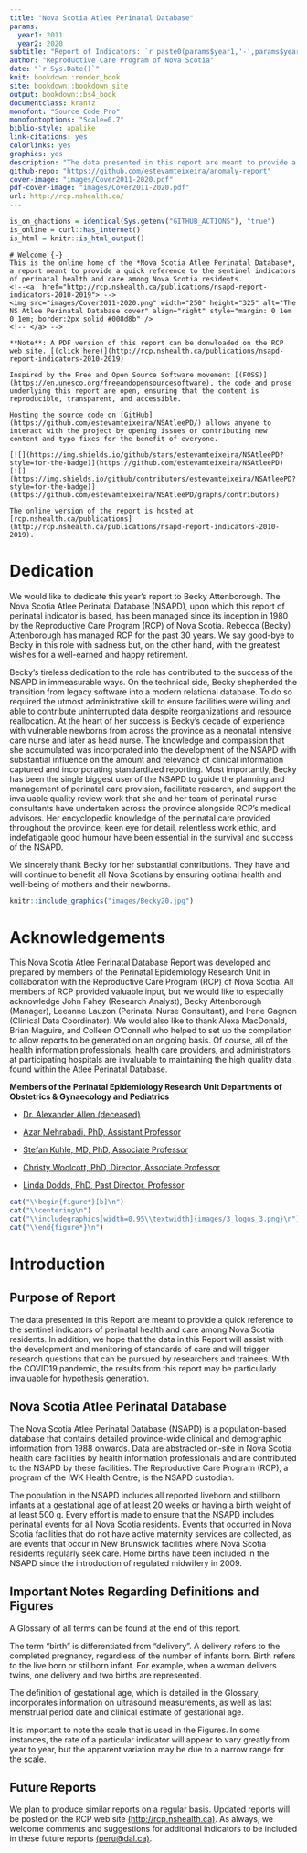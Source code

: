 ```yaml
--- 
title: "Nova Scotia Atlee Perinatal Database"
params:
  year1: 2011
  year2: 2020
subtitle: "Report of Indicators: `r paste0(params$year1,'-',params$year2)`"
author: "Reproductive Care Program of Nova Scotia"
date: "`r Sys.Date()`"
knit: bookdown::render_book
site: bookdown::bookdown_site
output: bookdown::bs4_book
documentclass: krantz
monofont: "Source Code Pro"
monofontoptions: "Scale=0.7"
biblio-style: apalike
link-citations: yes
colorlinks: yes
graphics: yes
description: "The data presented in this report are meant to provide a quick reference to the sentinel indicators of perinatal health and care among Nova Scotia residents. We hope this report will assist with the development and monitoring of standards of care and will trigger research questions that can be pursued by researchers and trainees."
github-repo: "https://github.com/estevamteixeira/anomaly-report"
cover-image: "images/Cover2011-2020.pdf"
pdf-cover-image: "images/Cover2011-2020.pdf"
url: http://rcp.nshealth.ca/
---
```


```r
is_on_ghactions = identical(Sys.getenv("GITHUB_ACTIONS"), "true")
is_online = curl::has_internet()
is_html = knitr::is_html_output()
```

```asis
# Welcome {-}
This is the online home of the *Nova Scotia Atlee Perinatal Database*, a report meant to provide a quick reference to the sentinel indicators of perinatal health and care among Nova Scotia residents.
<!--<a  href="http://rcp.nshealth.ca/publications/nsapd-report-indicators-2010-2019"> -->
<img src="images/Cover2011-2020.png" width="250" height="325" alt="The NS Atlee Perinatal Database cover" align="right" style="margin: 0 1em 0 1em; border:2px solid #008d8b" />
<!-- </a> -->
  
**Note**: A PDF version of this report can be donwloaded on the RCP web site. [(click here)](http://rcp.nshealth.ca/publications/nsapd-report-indicators-2010-2019)

Inspired by the Free and Open Source Software movement [(FOSS)](https://en.unesco.org/freeandopensourcesoftware), the code and prose underlying this report are open, ensuring that the content is reproducible, transparent, and accessible.

Hosting the source code on [GitHub](https://github.com/estevamteixeira/NSAtleePD/) allows anyone to interact with the project by opening issues or contributing new content and typo fixes for the benefit of everyone.

[![](https://img.shields.io/github/stars/estevamteixeira/NSAtleePD?style=for-the-badge)](https://github.com/estevamteixeira/NSAtleePD)
[![](https://img.shields.io/github/contributors/estevamteixeira/NSAtleePD?style=for-the-badge)](https://github.com/estevamteixeira/NSAtleePD/graphs/contributors)

The online version of the report is hosted at [rcp.nshealth.ca/publications](http://rcp.nshealth.ca/publications/nsapd-report-indicators-2010-2019).
```

# Dedication {-}

We would like to dedicate this year's report to Becky Attenborough. The Nova Scotia Atlee Perinatal Database (NSAPD), upon which this report of perinatal indicator is based, has been managed since its inception in 1980 by the Reproductive Care Program (RCP) of Nova Scotia. Rebecca (Becky) Attenborough has managed RCP for the past 30 years. We say good-bye to Becky in this role with sadness but, on the other hand, with the greatest wishes for a well-earned and happy retirement.

Becky's tireless dedication to the role has contributed to the success of the NSAPD in immeasurable ways. On the technical side, Becky shepherded the transition from legacy software into a modern relational database. To do so required the utmost administrative skill to ensure facilities were willing and able to contribute uninterrupted data despite reorganizations and resource reallocation. At the heart of her success is Becky's decade of experience with vulnerable newborns from across the province as a neonatal intensive care nurse and later as head nurse. The knowledge and compassion that she accumulated was incorporated into the development of the NSAPD with substantial influence on the amount and relevance of clinical information captured and incorporating standardized reporting. Most importantly, Becky has been the single biggest user of the NSAPD to guide the planning and management of perinatal care provision, facilitate research, and support the invaluable quality review work that she
and her team of perinatal nurse consultants have undertaken across the province alongside RCP's medical advisors. Her encyclopedic knowledge of the perinatal care provided throughout the province, keen eye for detail, relentless work ethic, and indefatigable good humour have been essential in the survival and success of the NSAPD.

We sincerely thank Becky for her substantial contributions. They have and will continue to benefit all Nova Scotians by ensuring optimal health and well-being of mothers and their newborns.

```r
knitr::include_graphics("images/Becky20.jpg")
```

# Acknowledgements {-}

This Nova Scotia Atlee Perinatal Database Report was developed and prepared by members of the Perinatal
Epidemiology Research Unit in collaboration with the Reproductive Care Program (RCP) of Nova Scotia. All
members of RCP provided valuable input, but we would like to especially acknowledge John Fahey (Research Analyst), Becky Attenborough (Manager), Leeanne Lauzon (Perinatal Nurse Consultant), and Irene Gagnon (Clinical Data Coordinator). We would also like to thank Alexa MacDonald, Brian Maguire, and Colleen O'Connell who helped to set up the compilation to allow reports to be generated on an ongoing basis. Of course, all of the health information professionals, health care providers, and administrators at participating hospitals are invaluable to maintaining the high quality data found within the Atlee Perinatal Database.

**Members of the Perinatal Epidemiology Research Unit Departments of Obstetrics & Gynaecology and Pediatrics**

- [Dr. Alexander Allen (deceased)](https://medicine.dal.ca/research/peru/our-people/faculty.html)

- [Azar Mehrabadi, PhD, Assistant Professor](https://medicine.dal.ca/departments/department-sites/pediatrics/our-people/our-faculty/azar-mehrabadi.html)
- [Stefan Kuhle, MD, PhD, Associate Professor](https://www.unimedizin-mainz.de/pe/startseite/team.html)
- [Christy Woolcott, PhD, Director, Associate Professor](https://medicine.dal.ca/departments/department-sites/pediatrics/our-people/our-faculty/christy-woolcott.html)
- [Linda Dodds, PhD, Past Director, Professor](https://medicine.dal.ca/departments/department-sites/pediatrics/our-people/our-faculty/linda-dodds.html)

```r
cat("\\begin{figure*}[b]\n")
cat("\\centering\n")
cat("\\includegraphics[width=0.95\\textwidth]{images/3_logos_3.png}\n")
cat("\\end{figure*}\n")

```

# Introduction {-}

## Purpose of Report {-}

The data presented in this Report are meant to provide a quick reference to the sentinel indicators of perinatal health and care among Nova Scotia residents. In addition, we hope that the data in this Report will assist with the development and monitoring of standards of care and will trigger research questions that can be pursued by
researchers and trainees. With the COVID19 pandemic, the results from this report may be particularly invaluable for hypothesis generation.

## Nova Scotia Atlee Perinatal Database {-}

The Nova Scotia Atlee Perinatal Database (NSAPD) is a population-based database that contains detailed
province-wide clinical and demographic information from 1988 onwards. Data are abstracted on-site in Nova Scotia health care facilities by health information professionals and are contributed to the NSAPD by these facilities. The Reproductive Care Program (RCP), a program of the IWK Health Centre, is the NSAPD custodian.

The population in the NSAPD includes all reported liveborn and stillborn infants at a gestational age of at least 20 weeks or having a birth weight of at least 500 g. Every effort is made to ensure that the NSAPD includes perinatal events for all Nova Scotia residents. Events that occurred in Nova Scotia facilities that do not have active maternity services are collected, as are events that occur in New Brunswick facilities where Nova Scotia residents regularly seek care. Home births have been included in the NSAPD since the introduction of regulated
midwifery in 2009.

## Important Notes Regarding Definitions and Figures {-}

A Glossary of all terms can be found at the end of this report.

The term "birth" is differentiated from "delivery". A delivery refers to the completed pregnancy, regardless of the number of infants born. Birth refers to the live born or stillborn infant. For example, when a woman delivers twins, one delivery and two births are represented.

The definition of gestational age, which is detailed in the Glossary, incorporates information on ultrasound measurements, as well as last menstrual period date and clinical estimate of gestational age.

It is important to note the scale that is used in the Figures. In some instances, the rate of a particular indicator will appear to vary greatly from year to year, but the apparent variation may be due to a narrow range for the scale.

## Future Reports {-}

We plan to produce similar reports on a regular basis. Updated reports will be posted on the RCP web site [(http://rcp.nshealth.ca)](http://rcp.nshealth.ca). As always, we welcome comments and suggestions for additional indicators to be included in these future reports [(peru@dal.ca)](peru@dal.ca).